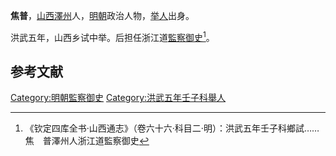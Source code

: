 '''焦普'''，[[山西|山西]][[澤州|澤州]]人，[[明朝|明朝]]政治人物，[[举人|举人]]出身。

洪武五年，山西乡试中举。后担任浙江道[[監察御史|監察御史]]<ref>《钦定四库全书·山西通志》（卷六十六·科目二·明）：洪武五年壬子科鄉試……焦　普澤州人浙江道監察御史</ref>。

==参考文献==
{{reflist}}
{{明朝人物小作品}}
[[Category:明朝監察御史|Category:明朝監察御史]]
[[Category:洪武五年壬子科舉人|Category:洪武五年壬子科舉人]]